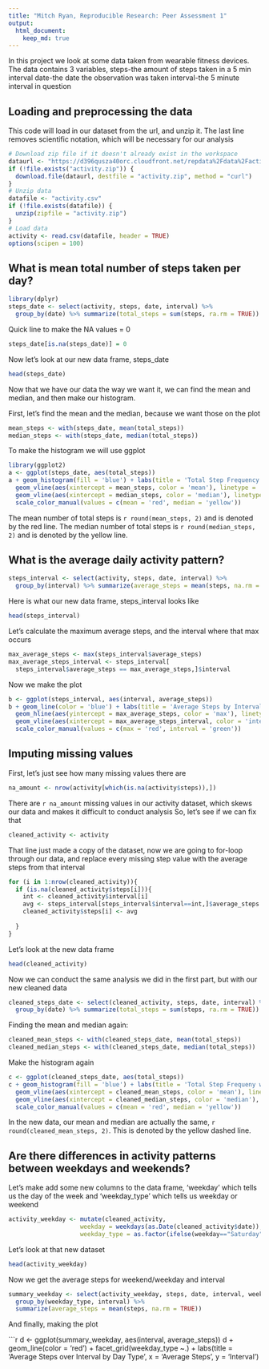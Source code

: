 ```yaml
---
title: "Mitch Ryan, Reproducible Research: Peer Assessment 1"
output: 
  html_document:
    keep_md: true
---
```

In this project we look at some data taken from wearable fitness devices. The data contains 3 variables,
steps-the amount of steps taken in a 5 min interval
date-the date the observation was taken
interval-the 5 minute interval in question

## Loading and preprocessing the data
This code will load in our dataset from the url, and unzip it.
The last line removes scientific notation, which will be necessary for our analysis
```r
# Download zip file if it doesn't already exist in the workspace
dataurl <- "https://d396qusza40orc.cloudfront.net/repdata%2Fdata%2Factivity.zip"
if (!file.exists("activity.zip")) {
  download.file(dataurl, destfile = "activity.zip", method = "curl")
}
# Unzip data
datafile <- "activity.csv"
if (!file.exists(datafile)) {
  unzip(zipfile = "activity.zip")
}
# Load data
activity <- read.csv(datafile, header = TRUE)
options(scipen = 100)
```


## What is mean total number of steps taken per day?
```r
library(dplyr)
steps_date <- select(activity, steps, date, interval) %>%
  group_by(date) %>% summarize(total_steps = sum(steps, ra.rm = TRUE))
```
Quick line to make the NA values = 0
```r
steps_date[is.na(steps_date)] = 0
```
Now let's look at our new data frame, steps_date
```r
head(steps_date)
```

Now that we have our data the way we want it, we can find the mean and median,
and then make our histogram. 

First, let's find the mean and the median, because we want those on the plot

```r
mean_steps <- with(steps_date, mean(total_steps))
median_steps <- with(steps_date, median(total_steps))
```
To make the histogram we will use ggplot
```r
library(ggplot2)
a <- ggplot(steps_date, aes(total_steps))
a + geom_histogram(fill = 'blue') + labs(title = 'Total Step Frequency', x = 'Total Steps', y = 'Frequency') +
  geom_vline(aes(xintercept = mean_steps, color = 'mean'), linetype = 'dashed', size = 1) +  
  geom_vline(aes(xintercept = median_steps, color = 'median'), linetype = 'dashed',  size = 1) + 
  scale_color_manual(values = c(mean = 'red', median = 'yellow'))
```


The mean number of total steps is `r round(mean_steps, 2)` and is denoted by the red line.
The median number of total steps is `r round(median_steps, 2)` and is denoted by the yellow line.

## What is the average daily activity pattern?
```r
steps_interval <- select(activity, steps, date, interval) %>%
  group_by(interval) %>% summarize(average_steps = mean(steps, na.rm = TRUE))
```
Here is what our new data frame, steps_interval looks like
```r
head(steps_interval)
```

Let's calculate the maximum average steps, and the interval where that max occurs
```r
max_average_steps <- max(steps_interval$average_steps)
max_average_steps_interval <- steps_interval[
  steps_interval$average_steps == max_average_steps,]$interval
```

Now we make the plot
```r
b <- ggplot(steps_interval, aes(interval, average_steps))
b + geom_line(color = 'blue') + labs(title = 'Average Steps by Interval', x = 'Interval', y = 'Average Steps') + 
  geom_hline(aes(yintercept = max_average_steps, color = 'max'), linetype = 'dashed', size = 1) +
  geom_vline(aes(xintercept = max_average_steps_interval, color = 'interval'), linetype = 'dashed',  size = 1) +
  scale_color_manual(values = c(max = 'red', interval = 'green'))
```

## Imputing missing values
First, let's just see how many missing values there are
```r
na_amount <- nrow(activity[which(is.na(activity$steps)),])
```
There are `r na_amount` missing values in our activity dataset, which skews our data 
and makes it difficult to conduct analysis
So, let's see if we can fix that
```r
cleaned_activity <- activity
```
That line just made a copy of the dataset, now we are going to for-loop through 
our data, and replace every missing step value with the average steps from that interval
```r
for (i in 1:nrow(cleaned_activity)){
  if (is.na(cleaned_activity$steps[i])){
    int <- cleaned_activity$interval[i]
    avg <- steps_interval[steps_interval$interval==int,]$average_steps
    cleaned_activity$steps[i] <- avg
    
  }
}
```
Let's look at the new data frame
```r
head(cleaned_activity)
```

Now we can conduct the same analysis we did in the first part, but with our new cleaned data
```r
cleaned_steps_date <- select(cleaned_activity, steps, date, interval) %>%
  group_by(date) %>% summarize(total_steps = sum(steps, ra.rm = TRUE))
```
Finding the mean and median again:
```r
cleaned_mean_steps <- with(cleaned_steps_date, mean(total_steps))
cleaned_median_steps <- with(cleaned_steps_date, median(total_steps))
```

Make the histogram again
```r
c <- ggplot(cleaned_steps_date, aes(total_steps))
c + geom_histogram(fill = 'blue') + labs(title = 'Total Step Frequeny without NA values', x = 'Total Steps', y = 'Frequency') +
  geom_vline(aes(xintercept = cleaned_mean_steps, color = 'mean'), linetype = 'dashed', size = 1) +  
  geom_vline(aes(xintercept = cleaned_median_steps, color = 'median'), linetype = 'dashed',  size = 1) + 
  scale_color_manual(values = c(mean = 'red', median = 'yellow'))
```


In the new data, our mean and median are actually the same, `r round(cleaned_mean_steps, 2)`. 
This is denoted by the yellow dashed line. 

## Are there differences in activity patterns between weekdays and weekends?
Let's make add some new columns to the data frame, 
'weekday' which tells us the day of the week and
'weekday_type' which tells us weekday or weekend
```r
activity_weekday <- mutate(cleaned_activity, 
                    weekday = weekdays(as.Date(cleaned_activity$date)),
                    weekday_type = as.factor(ifelse(weekday=="Saturday" | weekday=="Sunday", "weekend", "weekday")))
```
Let's look at that new dataset
```r
head(activity_weekday)
```

Now we get the average steps for weekend/weekday and interval
```r
summary_weekday <- select(activity_weekday, steps, date, interval, weekday_type) %>% 
  group_by(weekday_type, interval) %>% 
  summarize(average_steps = mean(steps, na.rm = TRUE))
```
And finally, making the plot

```r
d <- ggplot(summary_weekday, aes(interval, average_steps))
d + geom_line(color = 'red') + facet_grid(weekday_type ~.) +
  labs(title = 'Average Steps over Interval by Day Type', x = 'Average Steps', y = 'Interval')